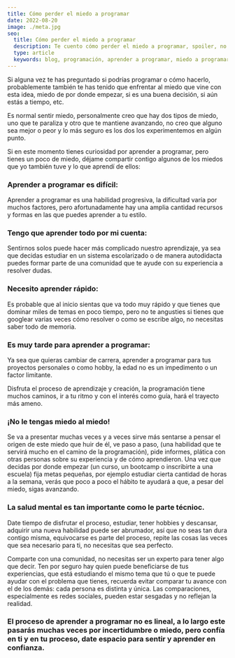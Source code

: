 ```yaml
---
title: Cómo perder el miedo a programar
date: 2022-08-20
image: ./meta.jpg
seo:
  title: Cómo perder el miedo a programar
  description: Te cuento cómo perder el miedo a programar, spoiler, no pasa. 
  type: article
  keywords: blog, programación, aprender a programar, miedo a programar, salud mental
---
```


Si alguna vez te has preguntado si podrías programar o cómo hacerlo, probablemente también te has tenido que enfrentar al miedo que vine con esta idea, miedo de por donde empezar, si es una buena decisión, si aún estás a tiempo, etc.

Es normal sentir miedo, personalmente creo que hay dos tipos de miedo, uno que te paraliza y otro que te mantiene avanzando, no creo que alguno sea mejor o peor y lo más seguro es los dos los experimentemos en algún punto.

Si en este momento tienes curiosidad por aprender a programar, pero tienes un poco de miedo, déjame compartir contigo algunos de los miedos que yo también tuve y lo que aprendí de ellos:

### Aprender a programar es difícil:

Aprender a programar es una habilidad progresiva, la dificultad varía por muchos factores, pero afortunadamente hay una amplia cantidad recursos y formas en las que puedes aprender a tu estilo.

### Tengo que aprender todo por mi cuenta:

Sentirnos solos puede hacer más complicado nuestro aprendizaje, ya sea que decidas estudiar en un sistema escolarizado o de manera autodidacta puedes formar parte de una comunidad que te ayude con su experiencia a resolver dudas.

### Necesito aprender rápido:

Es probable que al inicio sientas que va todo muy rápido y que tienes que dominar miles de temas en poco tiempo, pero no te angusties si tienes que googlear varias veces cómo resolver o como se escribe algo, no necesitas saber todo de memoria.

### Es muy tarde para aprender a programar:

Ya sea que quieras cambiar de carrera, aprender a programar para tus proyectos personales o como hobby, la edad no es un impedimento o un factor limitante.

Disfruta el proceso de aprendizaje y creación, la programación tiene muchos caminos, ir a tu ritmo y con el interés como guía, hará el trayecto más ameno.

### ¡No le tengas miedo al miedo!

Se va a presentar muchas veces y a veces sirve más sentarse a pensar el origen de este miedo que huir de él, ve paso a paso, (una habilidad que te servirá mucho en el camino de la programación), pide informes, plática con otras personas sobre su experiencia y de cómo aprendieron. Una vez que decidas por donde empezar (un curso, un bootcamp o inscribirte a una escuela) fija metas pequeñas, por ejemplo estudiar cierta cantidad de horas a la semana, verás que poco a poco el hábito te ayudará a que, a pesar del miedo, sigas avanzando.

### La salud mental es tan importante como le parte técnioc.

Date tiempo de disfrutar el proceso, estudiar, tener hobbies y descansar, adquirir una nueva habilidad puede ser abrumador, así que no seas tan dura contigo misma, equivocarse es parte del proceso, repite las cosas las veces que sea necesario para ti, no necesitas que sea perfecto.

Comparte con una comunidad, no necesitas ser un experto para tener algo que decir. Ten por seguro hay quien puede beneficiarse de tus experiencias, que está estudiando el mismo tema que tú o que te puede ayudar con el problema que tienes, recuerda evitar comparar tu avance con el de los demás: cada persona es distinta y única. Las comparaciones, especialmente es redes sociales, pueden estar sesgadas y no reflejan la realidad.

### El proceso de aprender a programar no es lineal, a lo largo este pasarás muchas veces por incertidumbre o miedo, pero confía en ti y en tu proceso, date espacio para sentir y aprender en confianza.